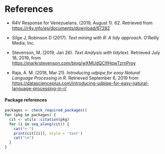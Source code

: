 # References {-}

+ R4V Response for Venezuelans. (2019, August 1). 62. 
  Retrieved from <https://r4v.info/es/documents/download/67282>

+ Silge J, Robinson D (2017). *Text mining with R: A tidy approach*. O'Reilly
  Media, Inc.

+ Stevenson, M. (2019, Jan 26). *Text Analysis with tidytext*. Retrieved July 18,
  2019, from <https://markrstevenson.com/blog/wXMUdQCIfHqwTzrnProy>
  
+ Raja, A. M. (2018, Mar 21). *Introducing udpipe for easy Natural Language
  Processing in R*. Retrieved September 6, 2019 from
  <https://datascienceplus.com/introducing-udpipe-for-easy-natural-language-processing-in-r/>

#### Package references {-}

```r
packages <- check_required_packages()
for (pkg in packages) {
  cit <- utils::citation(pkg)
  for (i in seq_along(cit)) {
    cat("+ ")
    print(cit[[i]], style = 'text')
    cat("\n")
  }
}
```

